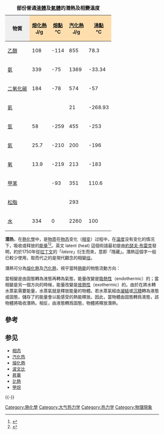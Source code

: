 {| border="1" cellpadding="5" cellspacing="0" align="right"
|+'''部份普通[[液體|液體]]及[[氣體|氣體]]的潛熱及相變溫度'''
|-
! style="background:#efefef;" | 物質
! style="background:#ffdead;" | [[熔化熱|熔化熱]]<br /> J/g
! style="background:#ffdead;" | [[熔點|熔點]]<br /> °C
! style="background:#ffdead;" | [[汽化熱|汽化熱]]<br /> J/g
! style="background:#ffdead;" | [[沸點|沸點]]<br /> °C
|-
|[[乙醇|乙醇]]
|108
| -114
|855
|78.3
|-
|[[氨|氨]]
|339
| -75
|1369
| -33.34
|-
|[[二氧化碳|二氧化碳]]
|184
| -78
|574
| -57
|-
|[[氦|氦]]
|
|
|21
| -268.93
|-
|[[氫|氫]]
|58
| -259
|455
| -253
|-
|[[氮|氮]]
|25.7
| -210
|200
| -196
|-
|[[氧|氧]]
|13.9
| -219
|213
| -183
|-
|[[甲苯|甲苯]]
|
| -93
|351
|110.6
|-
|[[松脂|松脂]]
|
|
|293
|
|-
|[[水|水]]
|334
|0
|2260
|100
|}

'''潜热'''，在[[熱化學|熱化學]]中，是[[物质|物质]]在[[物态|物态]]变化（[[相变|相变]]）过程中，在[[温度|温度]]没有变化的情况下，吸收或释放的[[能量|能量]]<ref name="Perrot" >{{cite book | author=Perrot, Pierre | title=A to Z of Thermodynamics | publisher=Oxford University Press | year=1998 | id=ISBN 978-0-19-856552-9}}</ref><ref>{{cite book | author=Clark, John, O.E.| title=The Essential Dictionary of Science | publisher=Barnes & Noble Books | year=2004 | id=ISBN 978-0-7607-4616-5}}</ref>。英文 latent (heat) 這個術語最初是由[[約瑟夫·布雷克|約瑟夫·布雷克]]發明，約於1750年從[[拉丁文|拉丁文]]的「''latere''」衍生而來，意即「隱藏」。潛熱這個字一般已較少使用，取而代之的是現代觀念的相變[[焓|焓]]。

潛熱可分為[[熔化熱|熔化熱]]及[[汽化熱|汽化熱]]，視乎當時[[熱能|熱能]]的物態流動方向：
{{cquote|[[固態|固態]]→ [[液態|液態]]→ [[氣態|氣態]]}}

當相變是由固態轉為液態再轉為氣態，能量改變是[[吸熱性|吸熱性]]（endothermic）的；當相變是另一個方向的時候，能量改變是[[放熱性|放熱性]]（exothermic）的。由於在將水轉水蒸氣需要能量，水蒸氣就是釋放能量的物體。若水蒸氣經由[[凝結|凝結]]或[[沉積|沉積]]轉為液態或固態，儲存了的能量會以能感受的熱能釋放。因此，當物體由固態轉爲液態，該物體將吸收潛熱。相反，由液態轉爲固態，物體將釋放潛熱。

== 參考 ==
<references />

== 参见 ==
{{Portal box|化学|物理学}}
* [[相态|相态]]
* [[汽化热|汽化热]]
* [[熔化熱|熔化熱]]
* [[波文比|波文比]]
* [[昇華|昇華]]
* [[比熱|比熱]]
* [[甲烷|甲烷]]

{{-}}
{{物质状态}}
{{暖通空調}}

[[Category:熱化學|Category:熱化學]]
[[Category:大气热力学|Category:大气热力学]]
[[Category:热力学|Category:热力学]]
[[Category:物理現象|Category:物理現象]]